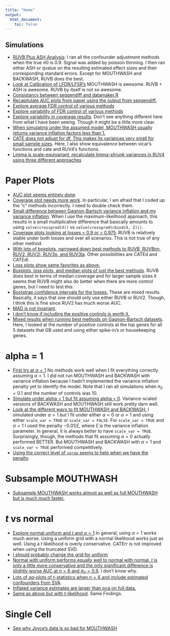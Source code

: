 ```yaml
---
title: "Home"
output:
  html_document:
    toc: false
---
```


## Simulations

* [RUVB Plus ASH Analysis](ruvb_plus_ash.html): I ran all the confounder adjustment methods when the true $\pi0$ is 0.9. Signal was added by poisson thinning. I then ran either ASH or qvalue on the resulting estimated effect sizes and their corresponding standard errors. Except for MOUTHWASH and BACKWASH, RUVB does the best.
* [Look at Calibration of LFDR/LFSR's](ruvb_lfsr.html) MOUTHWASH is awesome. RUVB + ASH is awesome. RUVB by itself is not so awesome.
* [Consistancy between seqgendiff and datamaker.R](compare_dg_seqgendiff.html)
* [Recapitulate AUC plots from paper using the output from seqgendiff.](initial_pvalue_eda.html)
* [Explore average FDR control of various methods](fdr_control.html)
* [Explore variability of FDR control of various methods](fdp_variability.html)
* [Explore variability in coverage results](coverage_variance.html). Don't see anything different here from what I have been seeing. Though it might be a little more clear.
* [When simulating under the assumed model, MOUTHWASH usually returns variance inflation factors less than 1.](vicar_t.html)
* [CATE does not adjust for df. This makes its variances very small for small sample sizes](var_code.html). Here, I also show equivalence between vicar's functions and cate and RUV4's functions.
* [Limma is scale-equivariant, recalculate limma-shrunk variances in RUV4 using three different approaches](limma_shrink.html)

# Paper Plots
* [AUC plot seems entirely done](ruvb_paper_plots.html).
* [Coverage plot needs more work](ruvb_paper_plots_coverage.html). In particular, I am afraid that I coded up the "c" methods incorrectly. I need to double check them.
* [Small difference between Gagnon-Bartsch variance inflation and my variance inflation](check_c_inflation.html). When I use the maximum-likelihood approach, this results in a small multiplicative difference that basically amounts to using `solve(crossprod(X))` vs `solve(crossprod(cbind(X, Z)))`.
* [Coverage plots looking at losses < 0.9 or > 0.975](coverage_try_2.html). RUVB is relatively stable under both losses and over all scenarios. This is not true of any other method.
* [With lots of boxplots, narrowed down best methods to RUVB, RUVBnn, RUV2, RUV2l, RUV3o, and RUV3la](ruvb_vs_all_boxplots.html). Other possibilities are CATEd and CATEdl.
* [Loss plots show same favorites as above.](ruvb_vs_all_lossplots.html)
* [Boxplots, loss plots, and median plots of just the best methods](ruvb_in_depth_best_methods.html). RUVB does best in terms of median coverage and for larger sample sizes it seems that RUVB might also do better when there are more control genes, but I need to test this.
* [Bootstrap confidence intervals for the losses.](ruvb_loss_boot.html) These are mixed results. Basically, it says that one should only use either RUVB or RUV2. Though, I think this is fine since RUV2 has much worse AUC.
* [MAD is not invariant](mad_not_equivariant.html).
* [I don't know if including the positive controls is worth it.](real_data_explore.html)
* [Mixed results when running best methods on Gagnon-Bartsch datasets](gb_output_analysis.html). Here, I looked at the number of positive controls at the top genes for all 5 datasets that GB used and using either spike-in's or housekeeping genes.

# alpha = 1
* [First try at $\alpha = 1$](alpha_1.html) No methods work well when I fit everything correctly assuming $\alpha = 1$. I did not run MOUTHWASH and BACKWASH with variance inflation because I hadn't implemented the variance inflation penalty yet to identify the model. Note that I ran all simulations when $\pi_0 = 0.1$ and the number of controls was 10.
* [Simulate under alpha = 1 but fit assuming alpha = 0](alpha_1_assume_0.html). Variance-scaled versions of BACKWASH and MOUTHWASH still work pretty darn well.
* [Look at the different ways to fit MOUTHWASH and BACKWASH.](alpha_1_joint.html) I simulated under $\alpha = 1$ but I fit under either $\alpha = 0$ or $\alpha = 1$ and using either `scale_var = TRUE` or `scale_var = FALSE`. For `scale_var = TRUE` and $\alpha = 1$ I used the penalty $-0.01 / \xi$, where $\xi$ is the variance inflation parameter. In general, it is always better to have `scale_var = TRUE`. Surprisingly, though, the methods that fit assuming $\alpha = 0$ actually performed BETTER. But MOUTHWASH and BACKWASH with $\alpha = 1$ and `scale_var = TRUE` performed competitively.
* [Using the correct level of `sprop` seems to help when we have the penalty](diff_sprop_varpen.html).

# Subsample MOUTHWASH
* [Subsample MOUTHWASH works almost as well as full MOUTHWASH but is much much faster.](explore_subsample.html)

# $t$ vs normal
* [Explore normal uniform and $t$ and $\alpha = 1$](improved_mouthwash_sims_analysis.html) In general, using $\alpha = 1$ works much worse. Using a uniform grid with a normal likelihood works just as well. Using a $t$ likelihood is overly conservative. CATErr is not improved when using the truncated SVD.
* [I should probably change the grid for uniform](sym_uniform_vs_normal.html)
* [Normal with uniform performs equally well to normal with normal. $t$ is only a little more conservative and the only significant difference is slightly worse AUC at $n = 6$ and $\pi_0 = 0.9$](improved_mouthwash_sims_analysis_longer.html). I don't know why.
* [Lots of qq-plots of $t$-statistics when $n = 6$ and include estimated confounders from SVA](explore_t.html).
* [Inflated variance estimates are larger than pca on full data.](explore_sigmahat.html)
* [Same as above but with $t$-likelihood](explore_sigmahat_t.html). Same Findings.

# Single Cell
* [See why Joyce's data is so bad for MOUTHWASH](joyce_data.html)

[rmarkdown]: http://rmarkdown.rstudio.com/rmarkdown_websites.htm
[rstudio]: https://www.rstudio.com/products/rstudio/download/preview/
